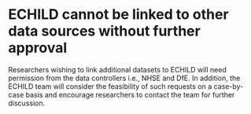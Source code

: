 # ECHILD cannot be linked to other data sources without further approval  {#sec-access-no-other-linkage}

Researchers wishing to link additional datasets to ECHILD will need permission 
from the data controllers i.e., NHSE and DfE. In addition, the ECHILD team will 
consider the feasibility of such requests on a case-by-case basis and encourage 
researchers to contact the team for further discussion. 
